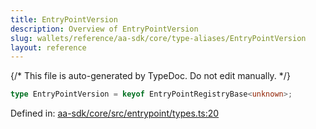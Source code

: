 ```yaml
---
title: EntryPointVersion
description: Overview of EntryPointVersion
slug: wallets/reference/aa-sdk/core/type-aliases/EntryPointVersion
layout: reference
---
```


{/* This file is auto-generated by TypeDoc. Do not edit manually. */}

```ts
type EntryPointVersion = keyof EntryPointRegistryBase<unknown>;
```

Defined in: [aa-sdk/core/src/entrypoint/types.ts:20](https://github.com/alchemyplatform/aa-sdk/blob/153785ddc87beb160382c2bae7dbafa4a66ade9a/aa-sdk/core/src/entrypoint/types.ts#L20)
